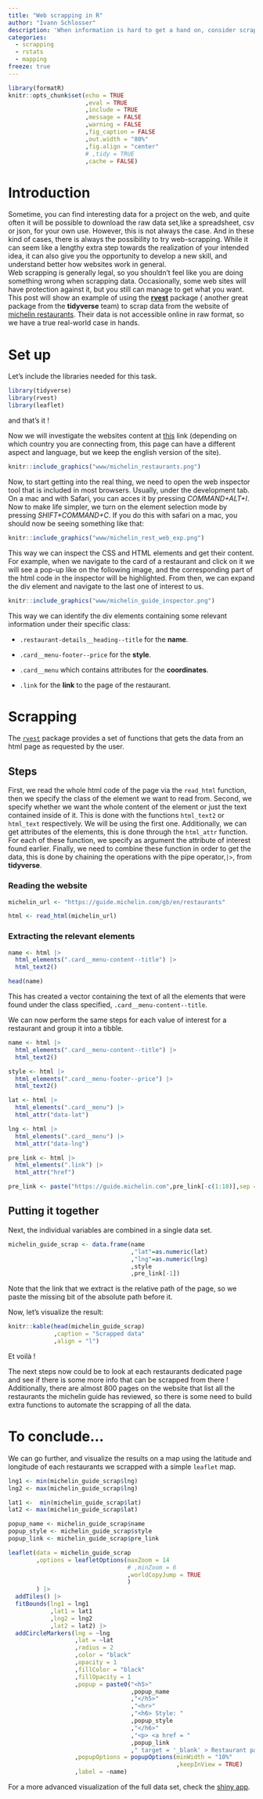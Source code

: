 ```yaml
---
title: "Web scrapping in R"
author: "Ivann Schlosser"
description: 'When information is hard to get a hand on, consider scrapping it'
categories:
  - scrapping
  - rstats
  - mapping
freeze: true
---
```


```r

library(formatR)
knitr::opts_chunk$set(echo = TRUE
                      ,eval = TRUE
                      ,include = TRUE
                      ,message = FALSE
                      ,warning = FALSE
                      ,fig_caption = FALSE
                      ,out.width = "80%"
                      ,fig.align = "center"
                      # ,tidy = TRUE
                      ,cache = FALSE)

```

# Introduction

Sometime, you can find interesting data for a project on the web, and quite often it will be possible to download the raw data set,like a spreadsheet, csv or json, for your own use. However, this is not always the case. And in these kind of cases, there is always the possibility to try web-scrapping. While it can seem like a lengthy extra step towards the realization of your intended idea, it can also give you the opportunity to develop a new skill, and understand better how websites work in general.\
Web scrapping is generally legal, so you shouldn't feel like you are doing something wrong when scrapping data. Occasionally, some web sites will have protection against it, but you still can manage to get what you want. This post will show an example of using the [**rvest**](https://rvest.tidyverse.org) package ( another great package from the **tidyverse** team) to scrap data from the website of [michelin restaurants](https://guide.michelin.com/gb/en). Their data is not accessible online in raw format, so we have a true real-world case in hands.

# Set up

Let's include the libraries needed for this task.

```r

library(tidyverse)
library(rvest)
library(leaflet)

```

and that's it !

Now we will investigate the websites content at [this](https://guide.michelin.com/gb/en/restaurants) link (depending on which country you are connecting from, this page can have a different aspect and language, but we keep the english version of the site).

```r

knitr::include_graphics("www/michelin_restaurants.png")

```

Now, to start getting into the real thing, we need to open the web inspector tool that is included in most browsers. Usually, under the development tab. On a mac and with Safari, you can acces it by pressing *COMMAND+ALT+I*. Now to make life simpler, we turn on the element selection mode by pressing *SHIFT+COMMAND+C*. If you do this with safari on a mac, you should now be seeing something like that:

```r
knitr::include_graphics("www/michelin_rest_web_exp.png")
```

This way we can inspect the CSS and HTML elements and get their content. For example, when we navigate to the card of a restaurant and click on it we will see a pop-up like on the following image, and the corresponding part of the html code in the inspector will be highlighted. From then, we can expand the div element and navigate to the last one of interest to us.

```r
knitr::include_graphics("www/michelin_guide_inspector.png")
```

This way we can identify the div elements containing some relevant information under their specific class:

-   `.restaurant-details__heading--title` for the **name**.

-   `.card__menu-footer--price` for the **style**.

-   `.card__menu` which contains attributes for the **coordinates**.

-   `.link` for the **link** to the page of the restaurant.

# Scrapping

The [`rvest`](https://rvest.tidyverse.org) package provides a set of functions that gets the data from an html page as requested by the user.

## Steps

First, we read the whole html code of the page via the `read_html` function, then we specify the class of the element we want to read from. Second, we specify whether we want the whole content of the element or just the text contained inside of it. This is done with the functions `html_text2` or `html_text` respectively. We will be using the first one. Additionally, we can get attributes of the elements, this is done through the `html_attr` function. For each of these function, we specify as argument the attribute of interest found earlier. Finally, we need to combine these function in order to get the data, this is done by chaining the operations with the pipe operator,`|>`, from **tidyverse**.

### Reading the website

```r

michelin_url <- "https://guide.michelin.com/gb/en/restaurants"

html <- read_html(michelin_url)

```

### Extracting the relevant elements

```r

name <- html |>
  html_elements(".card__menu-content--title") |> 
  html_text2()

```

```r
head(name)

```

This has created a vector containing the text of all the elements that were found under the class specified, `.card__menu-content--title`.

We can now perform the same steps for each value of interest for a restaurant and group it into a tibble.

```r

name <- html |>
  html_elements(".card__menu-content--title") |>
  html_text2()

style <- html |>
  html_elements(".card__menu-footer--price") |>
  html_text2() 

lat <- html |>
  html_elements(".card__menu") |>
  html_attr("data-lat")

lng <- html |>
  html_elements(".card__menu") |>
  html_attr("data-lng")

pre_link <- html |>
  html_elements(".link") |>
  html_attr("href")

pre_link <- paste("https://guide.michelin.com",pre_link[-c(1:18)],sep = "")

```

## Putting it together

Next, the individual variables are combined in a single data set.

```r

michelin_guide_scrap <- data.frame(name
                                   ,"lat"=as.numeric(lat)
                                   ,"lng"=as.numeric(lng)
                                   ,style
                                   ,pre_link[-1])


```

Note that the link that we extract is the relative path of the page, so we paste the missing bit of the absolute path before it.

Now, let's visualize the result:

```r
knitr::kable(head(michelin_guide_scrap)
             ,caption = "Scrapped data"
             ,align = "l") 

```

Et voilà !

The next steps now could be to look at each restaurants dedicated page and see if there is some more info that can be scrapped from there ! Additionally, there are almost 800 pages on the website that list all the restaurants the michelin guide has reviewed, so there is some need to build extra functions to automate the scrapping of all the data.

# To conclude...

We can go further, and visualize the results on a map using the latitude and longitude of each restaurants we scrapped with a simple `leaflet` map.

```r

lng1 <- min(michelin_guide_scrap$lng)
lng2 <- max(michelin_guide_scrap$lng)

lat1 <-  min(michelin_guide_scrap$lat)
lat2 <- max(michelin_guide_scrap$lat)

popup_name <- michelin_guide_scrap$name
popup_style <- michelin_guide_scrap$style
popup_link <- michelin_guide_scrap$pre_link

leaflet(data = michelin_guide_scrap
        ,options = leafletOptions(maxZoom = 14
                                  # ,minZoom = 6
                                  ,worldCopyJump = TRUE
                                  )
        ) |> 
  addTiles() |>
  fitBounds(lng1 = lng1
            ,lat1 = lat1
            ,lng2 = lng2
            ,lat2 = lat2) |> 
  addCircleMarkers(lng = ~lng
                   ,lat = ~lat
                   ,radius = 2
                   ,color = "black"
                   ,opacity = 1
                   ,fillColor = "black"
                   ,fillOpacity = 1
                   ,popup = paste0("<h5>"
                                   ,popup_name
                                   ,"</h5>"
                                   ,"<hr>"
                                   ,"<h6> Style: "
                                   ,popup_style
                                   ,"</h6>"
                                   ,"<p> <a href = "
                                   ,popup_link
                                   ," target = '_blank' > Restaurant page </a>")
                   ,popupOptions = popupOptions(minWidth = "10%"
                                                ,keepInView = TRUE)
                   ,label = ~name)

```

For a more advanced visualization of the full data set, check the [shiny app](https://schlosser.shinyapps.io/michelin_guide/).
